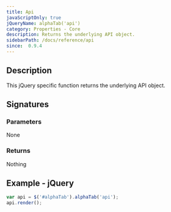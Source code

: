 ```yaml
---
title: Api
javaScriptOnly: true
jQueryName: alphaTab('api')
category: Properties - Core
description: Returns the underlying API object.
sidebarPath: /docs/reference/api
since:  0.9.4
---
```



## Description
This jQuery specific function returns the underlying API object.

## Signatures

<TypeTable>
    <TypeRow type="jquery" name="alphaTab('api')" />
</TypeTable>

### Parameters
None

### Returns
Nothing

## Example - jQuery

```js
var api = $('#alphaTab').alphaTab('api');
api.render();
```